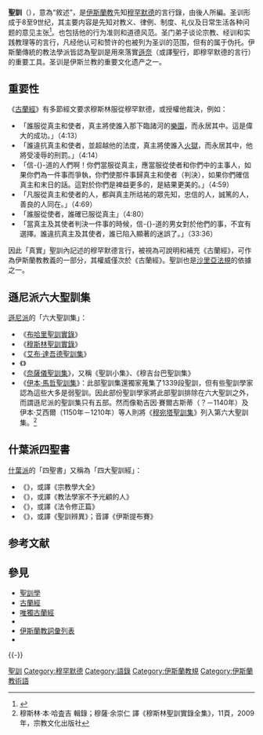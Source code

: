 {{聖訓}}
{{Hatnote|中国君主相关“圣训”，参见：[[宝训|宝训]]、[[清圣训|清圣训]]。}}
'''聖訓'''（{{lang-ar|الحديث|al-ḥadīth或aḥadīth（複數）}}），意為“敘述”，是[[伊斯蘭教|伊斯蘭教]]先知[[穆罕默德|穆罕默德]]的言行錄，由後人所編。圣训形成于8至9世纪，其主要内容是先知对教义、律例、制度、礼仪及日常生活各种问题的意见主张<ref>{{cite book zh |author=周燮藩 沙秋真 |title=伊斯兰教在中国  |format= |editor= |others= |edition= |chapterauthor= |chapter= |chapterformat= |location= 北京|publisher= 华文出版社|date= 2002-7|pages= 23|accessdate= 2009-09-23 |ISBN = 7-5075-1352-1}}</ref>。也包括他的行为准则和道德风范。圣门弟子谈论宗教、经训和实践教理等的言行，凡经他认可和赞许的也被列为圣训的范围，但有的属于伪托。伊斯蘭傳統的教法學派皆認為聖訓是用來落實[[聖行|遜奈]]（或譯聖行，即穆罕默德的言行）的重要工具。圣训是伊斯兰教的重要文化遗产之一。

== 重要性 ==
《[[古蘭經|古蘭經]]》有多節經文要求穆斯林服從穆罕默德，或授權他裁決，例如：
* 「誰服從真主和使者，真主將使誰入那下臨諸河的[[天堂_(伊斯蘭教)|樂園]]，而永居其中。這是偉大的成功。」（4:13）
* 「誰違抗真主和使者，並超越他的法度，真主將使誰入[[火獄|火獄]]，而永居其中，他將受凌辱的刑罰。」（4:14）
* 「信-{}-道的人們啊！你們當服從真主，應當服從使者和你們中的主事人，如果你們為一件事而爭執，你們使那件事歸真主和使者（判決），如果你們確信真主和末日的話。這對於你們是裨益更多的，是結果更美的。」（4:59）
* 「凡服從真主和使者的人，都與真主所祜祐的眾先知，忠信的人，誠篤的人，善良的人同在。」（4:69）
* 「誰服從使者，誰確已服從真主」（4:80）
* 「當真主及其使者判決一件事的時候，信-{}-道的男女對於他們的事，不宜有選擇。誰違抗真主及其使者，誰已陷入顯著的迷誤了。」（33:36）

因此「真實」聖訓內記述的穆罕默德言行，被視為可說明和補充《古蘭經》，可作為伊斯蘭教教義的一部分，其權威僅次於《古蘭經》。聖訓也是[[沙里亞法規|沙里亞法規]]的依據之一。

== 遜尼派六大聖訓集 ==
[[遜尼派|遜尼派]]的「六大聖訓集」：
* 《[[布哈里聖訓|布哈里聖訓實錄]]》
* 《[[穆斯林聖訓實錄|穆斯林聖訓實錄]]》
* 《[[艾布·達吾德聖訓集|艾布·達吾德聖訓集]]》
* 《{{tsl|en|Sunan al-Tirmidhi|提爾密濟聖訓集}}》
* 《[[奈薩儀聖訓集|奈薩儀聖訓集]]》，又稱《聖訓小集》、《穆吉台巴聖訓集》
* 《[[伊本·馬哲聖訓集|伊本·馬哲聖訓集]]》：此部聖訓集還獨家蒐集了1339段聖訓，但有些聖訓學家認為這些大多是弱聖訓。因此部份聖訓學家將此部聖訓排除在六大聖訓之外，而謂遜尼派的聖訓集只有五部。然而像勒吉因·賽爾古斯蒂（？－1140年）及伊本·艾西爾（1150年－1210年）等人則將《[[伊瑪目馬立克聖訓集|穆宛塔聖訓集]]》列入第六大聖訓集。<ref>穆斯林·本·哈査吉 輯錄；穆薩·余崇仁 譯《穆斯林聖訓實錄全集》，11頁，2009年，宗教文化出版社</ref>

== 什葉派四聖書 ==
[[什葉派|什葉派]]的「四聖書」又稱為「四大聖訓經」：
* 《{{tsl|en|Kitab al-Kafi|教門大全}}》，或譯《宗教學大全》
* 《{{tsl|en|Man la yahduruhu al-Faqih|教法自通}}》，或譯《教法學家不予光顧的人》
* 《{{tsl|en|Tahdhib al-Ahkam|教法修正}}》，或譯《法令修正篇》
* 《{{tsl|en|Al-Istibsar|教訓辨疑}}》，或譯《聖訓辨異》；音譯《伊斯提布賽》

== 参考文献 ==
{{Reflist}}

== 參見 ==
{{Portal box|伊斯兰教|书籍}}
* [[聖訓學|聖訓學]]
* [[古蘭經|古蘭經]]
* [[唯獨古蘭經|唯獨古蘭經]]
* {{tsl|en|schools of jurisprudence|伊斯蘭教法學派}}
* [[伊斯蘭教詞彙列表|伊斯蘭教詞彙列表]]
*{{link-ur|中国的圣训|حدیث_چین}}

{{-}}
{{伊斯蘭教主題}}
{{Depictions of Muhammad}}

{{Authority control}}
[[Category:聖訓|]]
[[Category:穆罕默德|Category:穆罕默德]]
[[Category:語錄|Category:語錄]]
[[Category:伊斯蘭教規|Category:伊斯蘭教規]]
[[Category:伊斯蘭教術語|Category:伊斯蘭教術語]]